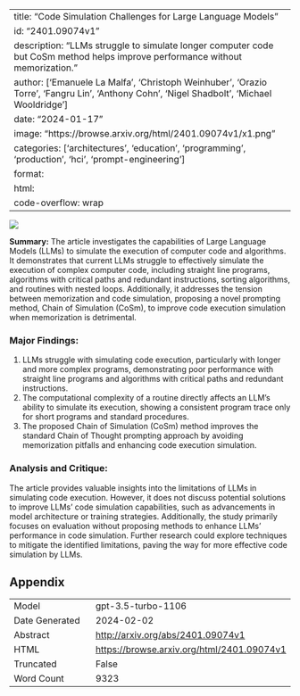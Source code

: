 
---
title: "Code Simulation Challenges for Large Language Models"
id: "2401.09074v1"
description: "LLMs struggle to simulate longer computer code but CoSm method helps improve performance without memorization."
author: ['Emanuele La Malfa', 'Christoph Weinhuber', 'Orazio Torre', 'Fangru Lin', 'Anthony Cohn', 'Nigel Shadbolt', 'Michael Wooldridge']
date: "2024-01-17"
image: "https://browse.arxiv.org/html/2401.09074v1/x1.png"
categories: ['architectures', 'education', 'programming', 'production', 'hci', 'prompt-engineering']
format:
  html:
    code-overflow: wrap
---

![](https://browse.arxiv.org/html/2401.09074v1/x1.png)

**Summary:**
The article investigates the capabilities of Large Language Models (LLMs) to simulate the execution of computer code and algorithms. It demonstrates that current LLMs struggle to effectively simulate the execution of complex computer code, including straight line programs, algorithms with critical paths and redundant instructions, sorting algorithms, and routines with nested loops. Additionally, it addresses the tension between memorization and code simulation, proposing a novel prompting method, Chain of Simulation (CoSm), to improve code execution simulation when memorization is detrimental.

### Major Findings:
1. LLMs struggle with simulating code execution, particularly with longer and more complex programs, demonstrating poor performance with straight line programs and algorithms with critical paths and redundant instructions.
2. The computational complexity of a routine directly affects an LLM's ability to simulate its execution, showing a consistent program trace only for short programs and standard procedures.
3. The proposed Chain of Simulation (CoSm) method improves the standard Chain of Thought prompting approach by avoiding memorization pitfalls and enhancing code execution simulation.

### Analysis and Critique:
The article provides valuable insights into the limitations of LLMs in simulating code execution. However, it does not discuss potential solutions to improve LLMs' code simulation capabilities, such as advancements in model architecture or training strategies. Additionally, the study primarily focuses on evaluation without proposing methods to enhance LLMs' performance in code simulation. Further research could explore techniques to mitigate the identified limitations, paving the way for more effective code simulation by LLMs.

## Appendix

|          |          |
|----------|----------|
| Model     | gpt-3.5-turbo-1106       |
| Date Generated     | 2024-02-02       |
| Abstract | [http://arxiv.org/abs/2401.09074v1](http://arxiv.org/abs/2401.09074v1)        |
| HTML     | [https://browse.arxiv.org/html/2401.09074v1](https://browse.arxiv.org/html/2401.09074v1)       |
| Truncated       | False       |
| Word Count       | 9323       |